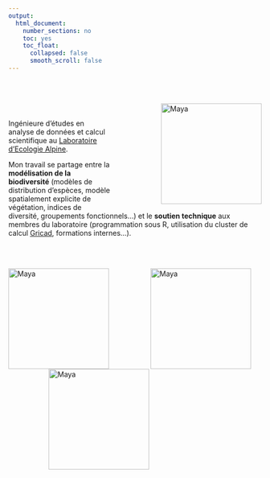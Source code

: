 ```yaml
---
output:
  html_document:
    number_sections: no
    toc: yes
    toc_float:
      collapsed: false
      smooth_scroll: false
---
```


<br/><br/>


[<img src="pictures/PHOTO_Gueguen_Maya.png" alt="Maya" align="right" style="width:200px; margin-left:100px;">](about.html)

<br/>

Ingénieure d'études en analyse de données et calcul scientifique au [Laboratoire d'Ecologie Alpine](https://leca.osug.fr/).

Mon travail se partage entre la **modélisation de la biodiversité** (modèles de distribution d'espèces, modèle spatialement explicite de végétation, indices de diversité, groupements fonctionnels...) et le **soutien technique** aux membres du laboratoire (programmation sous R, utilisation du cluster de calcul [Gricad](https://gricad.univ-grenoble-alpes.fr/), formations internes...).

<br/><br/>

[<img src="pictures/picture-archive.jpg" alt="Maya" align="left" style="width:200px;">](publications.html)
<img src="pictures/picture-code.jpg" alt="Maya" align="center" style="width:200px; margin-left:80px;">
<img src="pictures/picture-tutorial.jpg" alt="Maya" align="center" style="width:200px; margin-left:80px;">